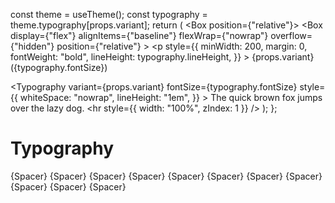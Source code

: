 

<Meta title="Components/Typography" />


  const theme = useTheme();
  const typography = theme.typography[props.variant];
  return (
    <Box position={"relative"}>
      <Box
        display={"flex"}
        alignItems={"baseline"}
        flexWrap={"nowrap"}
        overflow={"hidden"}
        position={"relative"}
      >
        <p
          style={{
            minWidth: 200,
            margin: 0,
            fontWeight: "bold",
            lineHeight: typography.lineHeight,
          }}
        >
          {props.variant}&nbsp; ({typography.fontSize})
        </p>
        <Typography
          variant={props.variant}
          fontSize={typography.fontSize}
          style={{
            whiteSpace: "nowrap",
            lineHeight: "1em",
          }}
        >
          The quick brown fox jumps over the lazy dog.
        </Typography>
      </Box>
      <hr style={{ width: "100%", zIndex: 1 }} />
    </Box>
  );
};

# Typography

<Box>
  {Spacer}
  <TypographyRow variant={"caption"} />
  {Spacer}
  <TypographyRow variant={"body2"} />
  {Spacer}
  <TypographyRow variant={"body1"} />
  {Spacer}
  <TypographyRow variant={"subtitle2"} />
  {Spacer}
  <TypographyRow variant={"subtitle1"} />
  {Spacer}
  <TypographyRow variant={"h6"} />
  {Spacer}
  <TypographyRow variant={"h5"} />
  {Spacer}
  <TypographyRow variant={"h4"} />
  {Spacer}
  <TypographyRow variant={"h3"} />
  {Spacer}
  <TypographyRow variant={"h2"} />
  {Spacer}
  <TypographyRow variant={"h1"} />
</Box>
